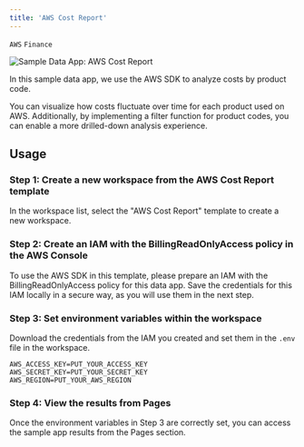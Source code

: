```yaml
---
title: 'AWS Cost Report'
---
```


`AWS` `Finance`

<img
    src="/assets/images/sample-data-app/aws-cost.png"
    alt="Sample Data App: AWS Cost Report"
/>


In this sample data app, we use the AWS SDK to analyze costs by product code.

You can visualize how costs fluctuate over time for each product used on AWS. Additionally, by implementing a filter function for product codes, you can enable a more drilled-down analysis experience.

## Usage

### Step 1: Create a new workspace from the AWS Cost Report template

In the workspace list, select the "AWS Cost Report" template to create a new workspace.

### Step 2: Create an IAM with the BillingReadOnlyAccess policy in the AWS Console

To use the AWS SDK in this template, please prepare an IAM with the BillingReadOnlyAccess policy for this data app. Save the credentials for this IAM locally in a secure way, as you will use them in the next step.

### Step 3: Set environment variables within the workspace

Download the credentials from the IAM you created and set them in the `.env` file in the workspace.

```
AWS_ACCESS_KEY=PUT_YOUR_ACCESS_KEY
AWS_SECRET_KEY=PUT_YOUR_SECRET_KEY
AWS_REGION=PUT_YOUR_AWS_REGION
```

### Step 4: View the results from Pages

Once the environment variables in Step 3 are correctly set, you can access the sample app results from the Pages section.
